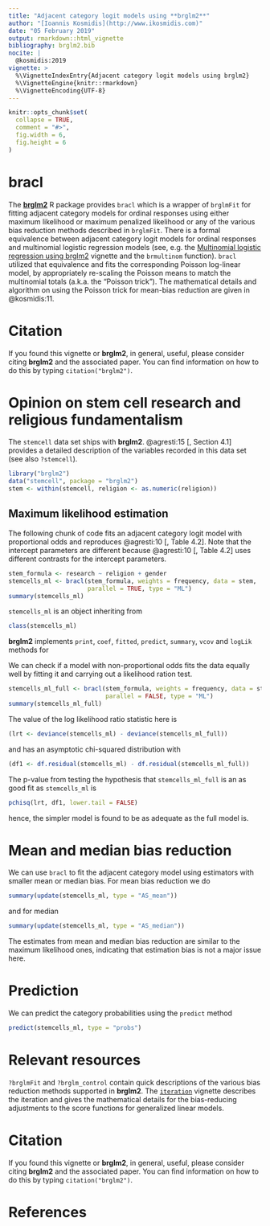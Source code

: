 ```yaml
---
title: "Adjacent category logit models using **brglm2**"
author: "[Ioannis Kosmidis](http://www.ikosmidis.com)"
date: "05 February 2019"
output: rmarkdown::html_vignette
bibliography: brglm2.bib
nocite: |
  @kosmidis:2019
vignette: >
  %\VignetteIndexEntry{Adjacent category logit models using brglm2}
  %\VignetteEngine{knitr::rmarkdown}
  %\VignetteEncoding{UTF-8}
---
```


```r
knitr::opts_chunk$set(
  collapse = TRUE,
  comment = "#>",
  fig.width = 6,
  fig.height = 6
)
```

# **bracl**
The [**brglm2**](https://github.com/ikosmidis/brglm2) R package provides `bracl` which is a wrapper of `brglmFit` for fitting adjacent category models for ordinal responses using either maximum likelihood or maximum penalized likelihood or any of the various bias reduction methods described in `brglmFit`. There is a formal equivalence between adjacent category logit models for ordinal responses and multinomial logistic regression models (see, e.g. the [Multinomial logistic regression using brglm2](https://cran.r-project.org/package=brglm2/vignettes/multinomial.html) vignette and the `brmultinom` function). `bracl` utilized that equivalence and fits the corresponding Poisson log-linear model, by appropriately re-scaling the Poisson means to match the multinomial totals (a.k.a. the "Poisson trick"). The mathematical details and algorithm on using the Poisson trick for mean-bias reduction are given in @kosmidis:11.



# Citation
If you found this vignette or **brglm2**, in general, useful, please consider citing **brglm2** and the associated paper. You can find information on how to do this by typing `citation("brglm2")`.

# Opinion on stem cell research and religious fundamentalism

The `stemcell` data set ships with **brglm2**. @agresti:15[, Section 4.1] provides a detailed description of the variables recorded in this data set (see also `?stemcell`).
```r
library("brglm2")
data("stemcell", package = "brglm2")
stem <- within(stemcell, religion <- as.numeric(religion))
```
## Maximum likelihood estimation
The following chunk of code fits an adjacent category logit model with proportional odds and reproduces @agresti:10[, Table 4.2]. Note that the intercept parameters are different because @agresti:10[, Table 4.2] uses different contrasts for the intercept parameters.
```r
stem_formula <- research ~ religion + gender
stemcells_ml <- bracl(stem_formula, weights = frequency, data = stem,
                      parallel = TRUE, type = "ML")
summary(stemcells_ml)
```
`stemcells_ml` is an object inheriting from
```r
class(stemcells_ml)
```
**brglm2** implements `print`, `coef`, `fitted`, `predict`, `summary`, `vcov` and `logLik` methods for


We can check if a model with non-proportional odds fits the data equally well by fitting it and carrying out a likelihood ration test.
```r
stemcells_ml_full <- bracl(stem_formula, weights = frequency, data = stemcell,
                           parallel = FALSE, type = "ML")
summary(stemcells_ml_full)
```
The value of the log likelihood ratio statistic here is
```r
(lrt <- deviance(stemcells_ml) - deviance(stemcells_ml_full))
```
and has an asymptotic chi-squared distribution with
```r
(df1 <- df.residual(stemcells_ml) - df.residual(stemcells_ml_full))
```
The p-value from testing the hypothesis that `stemcells_ml_full` is an as good fit as `stemcells_ml` is
```r
pchisq(lrt, df1, lower.tail = FALSE)
```
hence, the simpler model is found to be as adequate as the full model is.

# Mean and median bias reduction
We can use `bracl` to fit the adjacent category model using estimators with smaller mean or median bias. For mean bias reduction we do
```r
summary(update(stemcells_ml, type = "AS_mean"))
```
and for median
```r
summary(update(stemcells_ml, type = "AS_median"))
```
The estimates from mean and median bias reduction are similar to the maximum likelihood ones, indicating that estimation bias is not a major issue here.

# Prediction
We can predict the category probabilities using the `predict` method
```r
predict(stemcells_ml, type = "probs")
```

# Relevant resources
`?brglmFit` and `?brglm_control` contain quick descriptions of the various bias reduction methods supported in **brglm2**. The [`iteration`](https://cran.r-project.org/package=brglm2/brglm2.pdf) vignette describes the iteration and gives the mathematical details for the bias-reducing adjustments to the score functions for generalized linear models.


# Citation
If you found this vignette or **brglm2**, in general, useful, please consider citing **brglm2** and the associated paper. You can find information on how to do this by typing `citation("brglm2")`.


# References
